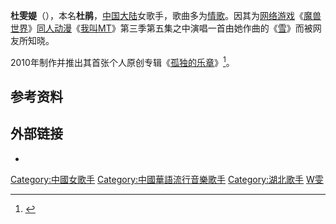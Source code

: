 {{藝人
|姓名 = 杜雯媞
|類型 = 女歌手
|圖片 = <!--建議使用自由版權圖像-->
|圖片尺寸 = 
|圖片簡介 = 
|本名 = 杜鹃
|外文名 = 
|外文 = 
|羅馬拼音 = 
|英文名 = Windy
|暱稱 = 
|其他藝名 = 
|國籍 = {{CHN-MLD}}
|民族 = 
|籍貫 = 
|出生日期 = {{Birth date and age|1982|06|05}}
|出生地點 = [[湖北省|湖北省]][[汉川市|汉川市]][[马口镇_(汉川市)|马口镇]]
|逝世日期 = 
|逝世地點 = 
|職業 = 
|語言 = [[普通话|普通话]]
|教育程度 = 
|母校 = 
|宗教信仰 = 
|配偶 = 
|兒女 = 
|父母 = 
|親屬 = 
|音樂類型 = 
|演奏樂器 = 
|出道地點 = 
|出道日期 = 
|出道作 = 
|代表作 = 《[[雪_(歌曲)|雪]]》
|著名角色 = 
|活躍年代 = 
|唱片公司 = 
|經紀公司 = 
|簽名 = 
|簽名大小 = 
|簽名替代 = 
|網站 = 
}}

'''杜雯媞'''（{{bd|1982年|6月5日}}），本名'''杜鹃'''，[[中国大陆|中国大陆]]女歌手，歌曲多为[[情歌|情歌]]。因其为[[网络游戏|网络游戏]]《[[魔兽世界|魔兽世界]]》[[同人动漫|同人动漫]]《[[我叫MT|我叫MT]]》第三季第五集之中演唱一首由她作曲的《[[雪_(歌曲)|雪]]》而被网友所知晓。

2010年制作并推出其首张个人原创专辑《[[孤独的乐章|孤独的乐章]]》<ref>{{cite web|title=孤独的乐章|url=http://music.163.com/#/album?id=22875|website=[[网易云音乐|网易云音乐]]|language=zh-cn|date=2010-07-09|access-date=2016-01-17|archive-date=2017-07-27|archive-url=https://web.archive.org/web/20170727190807/http://music.163.com/#/album?id=22875|dead-url=no}}</ref>。

== 参考资料 ==
{{Reflist|2}}

== 外部链接 ==
* {{Sinaweibo|windy0605}}

[[Category:中國女歌手|Category:中國女歌手]]
[[Category:中國華語流行音樂歌手|Category:中國華語流行音樂歌手]]
[[Category:湖北歌手|Category:湖北歌手]]
[[Category:杜姓|W雯]]